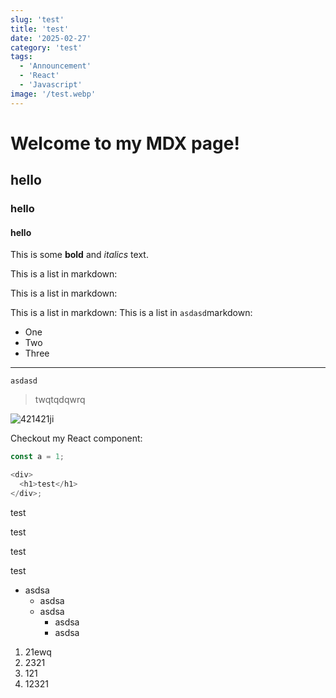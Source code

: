 ```yaml
---
slug: 'test'
title: 'test'
date: '2025-02-27'
category: 'test'
tags:
  - 'Announcement'
  - 'React'
  - 'Javascript'
image: '/test.webp'
---
```


# Welcome to my MDX page!

## hello

### hello

#### hello

This is some **bold** and _italics_ text.

This is a list in markdown:

This is a list in markdown:

This is a list in markdown:
This is a list in `asdasd`markdown:

- One
- Two
- Three

---

`asdasd`

> twqtqdqwrq

![421421ji](/test.webp)

Checkout my React component:

```js showLineNumbers"
const a = 1;

<div>
  <h1>test</h1>
</div>;
```

<Callout variant='primary' title='24'>
  <p>test</p>
</Callout>

<Callout variant='warn'>
  <p>test</p>
</Callout>
<Callout variant='caution'>
  <p>test</p>
</Callout>
<Callout>
  <p>test</p>
</Callout>

- asdsa
  - asdsa
  - asdsa
    - asdsa
    - asdsa

1. 21ewq
2. 2321
3. 121
4. 12321
